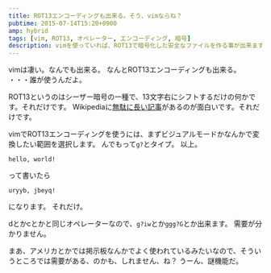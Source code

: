 ```yaml
---
title: ROT13エンコーディングも出来る。そう、vimならね？
pubtime: 2015-07-14T15:20+0900
amp: hybrid
tags: [vim, ROT13, オペレーター, エンコーディング, 暗号]
description: vimを使っていれば、ROT13で暗号化した安全なファイルを作る事が出来ます。…安全？
---
```


vimは凄い。なんでも出来る。
なんとROT13エンコーディングも出来る。
・・・誰が使うんだよ。

ROT13というのはシーザー暗号の一種で、13文字右にシフトするだけの何かです。それだけです。
Wikipediaに[無駄に長い記事](https://ja.wikipedia.org/wiki/ROT13)があるのが面白いです。それだけです。

vimでROT13エンコーディングを使うには、まずビジュアルモードかなんかで変換したい範囲を選択します。
んでもって`g?`とタイプ。
以上。

```
hello, world!
```
って書いたら
```
uryyb, jbeyq!
```
になります。
それだけ。

dとかcとかと同じオペレーターなので、`g?iw`とか`ggg?G`とか出来ます。
需要が分かりません。

まあ、アメリカとかでは掲示板なんかでよく使われているみたいなので、そういうところでは需要がある、のかも、しれません、ね？
うーん、謎機能だ。
